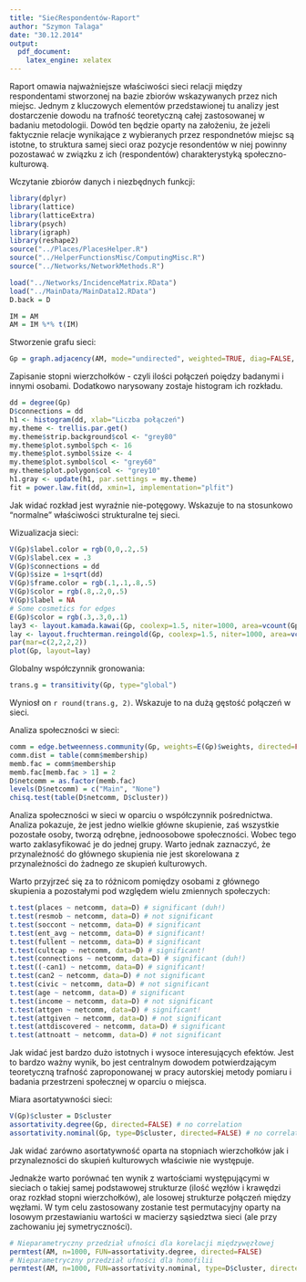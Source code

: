 ```yaml
---
title: "SiećRespondentów-Raport"
author: "Szymon Talaga"
date: "30.12.2014"
output:
  pdf_document:
    latex_engine: xelatex
---
```


Raport omawia najważniejsze właściwości sieci relacji między respondentami stworzonej na bazie zbiorów wskazywanych przez nich miejsc. Jednym z kluczowych elementów przedstawionej tu analizy jest dostarczenie dowodu na trafność teoretyczną całej zastosowanej w badaniu metodologii. Dowód ten będzie oparty na założeniu, że jeżeli faktycznie relacje wynikające z wybieranych przez respondnetów miejsc są istotne, to struktura samej sieci oraz pozycje resondentów w niej powinny pozostawać w związku z ich (respondentów) charakterystyką społeczno-kulturową.

Wczytanie zbiorów danych i niezbędnych funkcji:

```r
library(dplyr)
library(lattice)
library(latticeExtra)
library(psych)
library(igraph)
library(reshape2)
source("../Places/PlacesHelper.R")
source("../HelperFunctionsMisc/ComputingMisc.R")
source("../Networks/NetworkMethods.R")

load("../Networks/IncidenceMatrix.RData")
load("../MainData/MainData12.RData")
D.back = D

IM = AM
AM = IM %*% t(IM)
```

Stworzenie grafu sieci:

```r
Gp = graph.adjacency(AM, mode="undirected", weighted=TRUE, diag=FALSE, add.rownames=TRUE)
```

Zapisanie stopni wierzchołków - czyli ilości połączeń poiędzy badanymi i innymi osobami. Dodatkowo narysowany zostaje histogram ich rozkładu. 


```r
dd = degree(Gp)
D$connections = dd
h1 <- histogram(dd, xlab="Liczba połączeń")
my.theme <- trellis.par.get()
my.theme$strip.background$col <- "grey80"
my.theme$plot.symbol$pch <- 16
my.theme$plot.symbol$size <- 4
my.theme$plot.symbol$col <- "grey60"
my.theme$plot.polygon$col <- "grey10"
h1.gray <- update(h1, par.settings = my.theme)
fit = power.law.fit(dd, xmin=1, implementation="plfit")
```

Jak widać rozkład jest wyraźnie nie-potęgowy. Wskazuje to na stosunkowo "normalne" właściwości strukturalne tej sieci.

Wizualizacja sieci:

```r
V(Gp)$label.color = rgb(0,0,.2,.5)
V(Gp)$label.cex = .3
V(Gp)$connections = dd
V(Gp)$size = 1+sqrt(dd)
V(Gp)$frame.color = rgb(.1,.1,.8,.5)
V(Gp)$color = rgb(.8,.2,0,.5)
V(Gp)$label = NA
# Some cosmetics for edges
E(Gp)$color = rgb(.3,.3,0,.1)
lay3 <- layout.kamada.kawai(Gp, coolexp=1.5, niter=1000, area=vcount(Gp)^3.5)
lay <- layout.fruchterman.reingold(Gp, coolexp=1.5, niter=1000, area=vcount(Gp)^3.5)
par(mar=c(2,2,2,2))
plot(Gp, layout=lay)
```

Globalny współczynnik gronowania:

```r
trans.g = transitivity(Gp, type="global")
```

Wyniosł on `r round(trans.g, 2)`. Wskazuje to na dużą gęstość połączeń w sieci.

Analiza społeczności w sieci:

```r
comm = edge.betweenness.community(Gp, weights=E(Gp)$weights, directed=FALSE)
comm.dist = table(comm$membership)
memb.fac = comm$membership
memb.fac[memb.fac > 1] = 2
D$netcomm = as.factor(memb.fac)
levels(D$netcomm) = c("Main", "None")
chisq.test(table(D$netcomm, D$cluster))
```

Analiza społeczności w sieci w oparciu o współczynnik pośrednictwa. Analiza pokazuje, że jest jedno wielkie główne skupienie, zaś wszystkie pozostałe osoby, tworzą odrębne, jednoosobowe społeczności. Wobec tego warto zaklasyfikować je do jednej grupy. Warto jednak zaznaczyć, że przynależność do głównego skupienia nie jest skorelowana z przynależności do żadnego ze skupień kulturowych.

Warto przyjrzeć się za to różnicom pomiędzy osobami z głównego skupienia a pozostałymi pod względem wielu zmiennych społeczych:

```r
t.test(places ~ netcomm, data=D) # significant (duh!)
t.test(resmob ~ netcomm, data=D) # not significant
t.test(soccont ~ netcomm, data=D) # significant
t.test(ent_avg ~ netcomm, data=D) # significant!
t.test(fullent ~ netcomm, data=D) # significant
t.test(cultcap ~ netcomm, data=D) # significant!
t.test(connections ~ netcomm, data=D) # significant (duh!)
t.test((-can1) ~ netcomm, data=D) # significant!
t.test(can2 ~ netcomm, data=D) # not significant
t.test(civic ~ netcomm, data=D) # not significant
t.test(age ~ netcomm, data=D) # significant
t.test(income ~ netcomm, data=D) # not significant
t.test(attgen ~ netcomm, data=D) # significant!
t.test(attgiven ~ netcomm, data=D) # not significant
t.test(attdiscovered ~ netcomm, data=D) # significant
t.test(attnoatt ~ netcomm, data=D) # not significant
```

Jak widać jest bardzo dużo istotnych i wysoce interesujących efektów. Jest to bardzo ważny wynik, bo jest centralnym dowodem potwierdzającym teoretyczną trafność zaproponowanej w pracy autorskiej metody pomiaru i badania przestrzeni społecznej w oparciu o miejsca.

Miara asortatywności sieci:

```r
V(Gp)$cluster = D$cluster
assortativity.degree(Gp, directed=FALSE) # no correlation
assortativity.nominal(Gp, type=D$cluster, directed=FALSE) # no correlation
```

Jak widać zarówno asortatywność oparta na stopniach wierzchołków jak i przynalezności do skupień kulturowych właściwie nie występuje.

Jednakże warto porównać ten wynik z wartościami występującymi w sieciach o takiej samej podstawowej strukturze (ilość węzłów i krawędzi oraz rozkład stopni wierzchołków), ale losowej strukturze połączeń między węzłami. W tym celu zastosowany zostanie test permutacyjny oparty na losowym przestawianiu wartości w macierzy sąsiedztwa sieci (ale przy zachowaniu jej symetryczności).

```r
# Nieparametryczny przedział ufności dla korelacji międzywęzłowej
permtest(AM, n=1000, FUN=assortativity.degree, directed=FALSE)
# Nieparametryczny przedział ufności dla homofilii
permtest(AM, n=1000, FUN=assortativity.nominal, type=D$cluster, directed=FALSE)
```